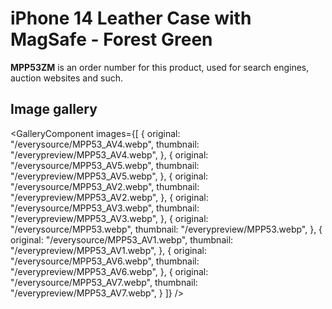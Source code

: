 
# iPhone 14 Leather Case with MagSafe - Forest Green

<Callout type='info' emoji='👉🏻'>**MPP53ZM** is an order number for this product, used for search engines, auction websites and such.</Callout>

## Image gallery

<GalleryComponent
    images={[
      {
        original: "/everysource/MPP53_AV4.webp",
        thumbnail: "/everypreview/MPP53_AV4.webp",
      },
      {
        original: "/everysource/MPP53_AV5.webp",
        thumbnail: "/everypreview/MPP53_AV5.webp",
      },
      {
        original: "/everysource/MPP53_AV2.webp",
        thumbnail: "/everypreview/MPP53_AV2.webp",
      },
      {
        original: "/everysource/MPP53_AV3.webp",
        thumbnail: "/everypreview/MPP53_AV3.webp",
      },
      {
        original: "/everysource/MPP53.webp",
        thumbnail: "/everypreview/MPP53.webp",
      },
      {
        original: "/everysource/MPP53_AV1.webp",
        thumbnail: "/everypreview/MPP53_AV1.webp",
      },
      {
        original: "/everysource/MPP53_AV6.webp",
        thumbnail: "/everypreview/MPP53_AV6.webp",
      },
      {
        original: "/everysource/MPP53_AV7.webp",
        thumbnail: "/everypreview/MPP53_AV7.webp",
      }
    ]}
  />
